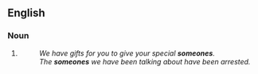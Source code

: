{{also|someone's}}

==English==

===Noun===
{{head|en|noun plural form}}

# {{plural of|someone|lang=en}}
#: ''We have gifts for you to give your special '''someones'''.''
#: ''The '''someones''' we have been talking about have been arrested.''